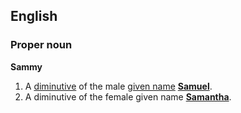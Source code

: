 ==English==
===Proper noun===
'''Sammy'''

#A [[diminutive]] of the male [[given name]] '''[[Samuel]]'''.
#A diminutive of the female given name '''[[Samantha]]'''.